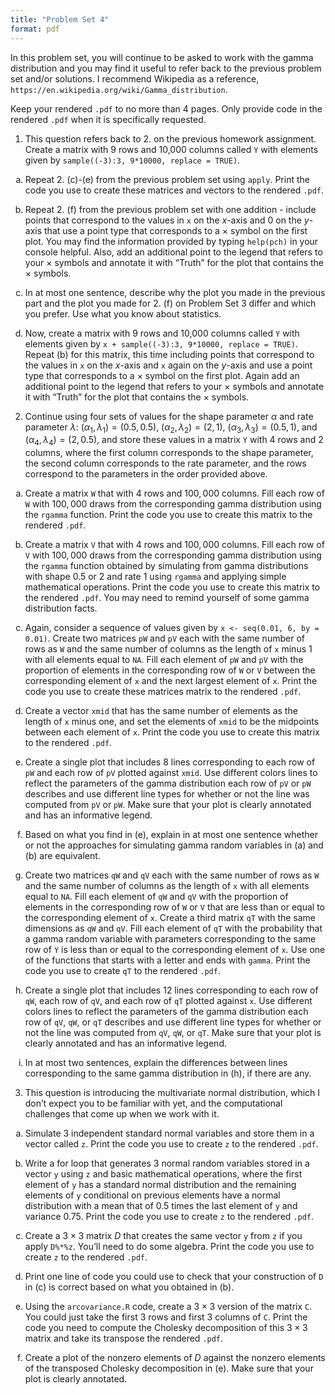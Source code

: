 ```yaml
---
title: "Problem Set 4"
format: pdf
---
```


In this problem set, you will continue to be asked to work with the gamma distribution and you may find it useful to refer back to the previous problem set and/or solutions. I recommend Wikipedia as a reference, `https://en.wikipedia.org/wiki/Gamma_distribution`. 

Keep your rendered `.pdf` to no more than 4 pages. Only provide code in the rendered `.pdf` when it is specifically requested.


1. This question refers back to 2. on the previous homework assignment. Create a matrix with 9 rows and 10,000 columns called `Y` with elements given by `sample((-3):3, 9*10000, replace = TRUE)`. 

(a) Repeat 2. (c)-(e) from the previous problem set using `apply`. Print the code you use to create these matrices and vectors to the rendered `.pdf`.

(b) Repeat 2. (f) from the previous problem set with one addition - include points that correspond to the values in `x` on the $x$-axis and $0$ on the $y$-axis that use a point type that corresponds to a $\times$ symbol on the first plot. You may find the information provided by typing `help(pch)` in your console helpful. Also, add an additional point to the legend that refers to your $\times$ symbols and annotate it with "Truth" for the plot that contains the $\times$ symbols.

(c) In at most one sentence, describe why the plot you made in the previous part and the plot you made for 2. (f) on Problem Set 3 differ and which you prefer. Use what you know about statistics. 

(d) Now, create a matrix with 9 rows and 10,000 columns called `Y` with elements given by `x + sample((-3):3, 9*10000, replace = TRUE)`. Repeat (b) for this matrix, this time including points that correspond to the values in `x` on the $x$-axis and `x` again on the $y$-axis and use a point type that corresponds to a $\times$ symbol on the first plot. Again add an additional point to the legend that refers to your $\times$ symbols and annotate it with "Truth" for the plot that contains the $\times$ symbols.

2. Continue using four sets of values for the shape parameter $\alpha$ and rate parameter $\lambda$: $\left(\alpha_1, \lambda_1\right) = \left(0.5, 0.5\right)$, $\left(\alpha_2, \lambda_2\right) = \left(2, 1\right)$, $\left(\alpha_3, \lambda_3\right) = \left(0.5, 1\right)$, and $\left(\alpha_4, \lambda_4\right) = \left(2, 0.5\right)$, and store these values in a matrix `Y` with 4 rows and 2 columns, where the first column corresponds to the shape parameter, the second column corresponds to the rate parameter, and the rows correspond to the parameters in the order provided above.

(a) Create a matrix `W` that with 4 rows and $100,000$ columns. Fill each row of `W` with $100,000$ draws from the corresponding gamma distribution using the `rgamma` function. Print the code you use to create this matrix to the rendered `.pdf`.

(b) Create a matrix `V` that with 4 rows and $100,000$ columns. Fill each row of `V` with $100,000$ draws from the corresponding gamma distribution using the `rgamma` function obtained by simulating from gamma distributions with shape $0.5$ or $2$ and rate $1$ using `rgamma` and applying simple mathematical operations. Print the code you use to create this matrix to the rendered `.pdf`. You may need to remind yourself of some gamma distribution facts.

(c) Again, consider a sequence of values given by `x <- seq(0.01, 6, by = 0.01)`. Create two matrices `pW` and `pV` each with the same number of rows as `W` and the same number of columns as the length of `x` minus 1 with all elements equal to `NA`. Fill each element of `pW` and `pV` with the proportion of elements in the corresponding row of `W` or `V` between the corresponding element of `x` and the next largest element of `x`. Print the code you use to create these matrices matrix to the rendered `.pdf`.

(d) Create a vector `xmid` that has the same number of elements as the length of `x` minus one, and set the elements of `xmid` to be the midpoints between each element of `x`. Print the code you use to create this matrix to the rendered `.pdf`.

(e) Create a single plot that includes 8 lines corresponding to each row of `pW` and each row of `pV` plotted against `xmid`. Use different colors lines to reflect the parameters of the gamma distribution each row of `pV` or `pW` describes and use different line types for whether or not the line was computed from `pV` or `pW`. Make sure that your plot is clearly annotated and has an informative legend.

(f) Based on what you find in (e), explain in at most one sentence whether or not the approaches for simulating gamma random variables in (a) and (b) are equivalent.

(g) Create two matrices `qW` and `qV` each with the same number of rows as `W` and the same number of columns as the length of `x` with all elements equal to `NA`. Fill each element of `qW` and `qV` with the proportion of elements in the corresponding row of `W` or `V` that are less than or equal to the corresponding element of `x`. Create a third matrix `qT` with the same dimensions as `qW` and `qV`. Fill each element of `qT` with the probability that a gamma random variable with parameters corresponding to the same row of `Y` is less than or equal to the corresponding element of `x`. Use one of the functions that starts with a letter and ends with `gamma`. Print the code you use to create `qT` to the rendered `.pdf`.

(h) Create a single plot that includes 12 lines corresponding to each row of `qW`, each row of `qV`, and each row of `qT` plotted against `x`. Use different colors lines to reflect the parameters of the gamma distribution each row of `qV`, `qW`, or `qT` describes and use different line types for whether or not the line was computed from `qV`, `qW`, or `qT`. Make sure that your plot is clearly annotated and has an informative legend.

(i) In at most two sentences, explain the differences between lines corresponding to the same gamma distribution in (h), if there are any. 

3. This question is introducing the multivariate normal distribution, which I don't expect you to be familiar with yet, and the computational challenges that come up when we work with it.

(a) Simulate $3$ independent standard normal variables and store them in a vector called `z`. Print the code you use to create `z` to the rendered `.pdf`.

(b) Write a for loop that generates $3$ normal random variables stored in a vector `y` using `z` and basic mathematical operations, where the first element of `y` has a standard normal distribution and the remaining elements of `y` conditional on previous elements have a normal distribution with a mean that of $0.5$ times the last element of `y` and variance $0.75$. Print the code you use to create `z` to the rendered `.pdf`.

(c) Create a $3\times 3$ matrix $D$ that creates the same vector `y` from `z` if you apply `D%*%z`. You'll need to do some algebra. Print the code you use to create `z` to the rendered `.pdf`.

(d) Print one line of code you could use to check that your construction of `D` in (c) is correct based on what you obtained in (b).

(e) Using the `arcovariance.R` code, create a $3\times 3$ version of the matrix `C`. You could just take the first 3 rows and first 3 columns of `C`. Print the code you need to compute the Cholesky decomposition of this $3 \times 3$ matrix and take its transpose the rendered `.pdf`.

(f) Create a plot of the nonzero elements of $D$ against the nonzero elements of the transposed Cholesky decomposition in (e). Make sure that your plot is clearly annotated.

